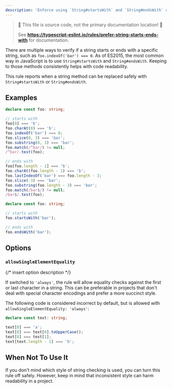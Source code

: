 ```yaml
---
description: 'Enforce using `String#startsWith` and `String#endsWith` over other equivalent methods of checking substrings.'
---
```



> 🛑 This file is source code, not the primary documentation location! 🛑
>
> See **https://typescript-eslint.io/rules/prefer-string-starts-ends-with** for documentation.

There are multiple ways to verify if a string starts or ends with a specific string, such as `foo.indexOf('bar') === 0`.
As of ES2015, the most common way in JavaScript is to use `String#startsWith` and `String#endsWith`.
Keeping to those methods consistently helps with code readability.

This rule reports when a string method can be replaced safely with `String#startsWith` or `String#endsWith`.

## Examples

<Tabs>
<TabItem value="❌ Incorrect">

```ts
declare const foo: string;

// starts with
foo[0] === 'b';
foo.charAt(0) === 'b';
foo.indexOf('bar') === 0;
foo.slice(0, 3) === 'bar';
foo.substring(0, 3) === 'bar';
foo.match(/^bar/) != null;
/^bar/.test(foo);

// ends with
foo[foo.length - 1] === 'b';
foo.charAt(foo.length - 1) === 'b';
foo.lastIndexOf('bar') === foo.length - 3;
foo.slice(-3) === 'bar';
foo.substring(foo.length - 3) === 'bar';
foo.match(/bar$/) != null;
/bar$/.test(foo);
```

</TabItem>
<TabItem value="✅ Correct">

```ts
declare const foo: string;

// starts with
foo.startsWith('bar');

// ends with
foo.endsWith('bar');
```

</TabItem>
</Tabs>

## Options

### `allowSingleElementEquality`

{/* insert option description */}

If switched to `'always'`, the rule will allow equality checks against the first or last character in a string.
This can be preferable in projects that don't deal with special character encodings and prefer a more succinct style.

The following code is considered incorrect by default, but is allowed with `allowSingleElementEquality: 'always'`:

```ts option='{ "allowSingleElementEquality": "always" }' showPlaygroundButton
declare const text: string;

text[0] === 'a';
text[0] === text[0].toUpperCase();
text[0] === text[1];
text[text.length - 1] === 'b';
```

## When Not To Use It

If you don't mind which style of string checking is used, you can turn this rule off safely.
However, keep in mind that inconsistent style can harm readability in a project.
